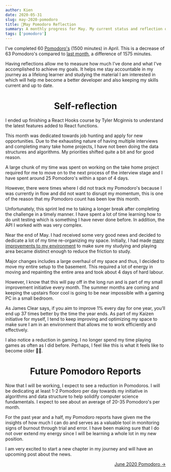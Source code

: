 ```yaml
---
author: Kien
date: 2020-05-31
slug: may-2020-pomodoro
title: 🍅May Pomodoro Reflection
summary: A monthly progress for May. My current status and reflection on my productivity, goals and achievements.
tags: ['pomodoro']
---
```



<PomodoroChartMay />

I've completed 60 [Pomodoro's](/blog/pomodoro-technique/) (1500 minutes) in April. This is a decrease of 63 Pomodoro's compared to [last month](/april-2020-pomodoro/), a difference of 1575
minutes.

Having reflections allow me to measure how much I've done and what I've accomplished to achieve my goals. It helps me stay accountable in my journey as a lifelong learner and studying the material I am interested in which will help me become a better developer and also keeping my skills current and up to date.

<PomodoroDonutMay />

# <center> Self-reflection </center>

I ended up finishing a React Hooks course by Tyler Mcginnis to understand the latest features added to React functions.

This month was dedicated towards job hunting and apply for new opportunities. Due to the exhausting nature of having multiple interviews and completing many take home projects, I have not been doing the data structures and algorithms. My priorities shifted quite a bit and for good reason.

A large chunk of my time was spent on working on the take home project required for me to move on to the next process of the interview stage and I have spent around 25 Pomodoro's within a span of 4 days.

However, there were times where I did not track my Pomodoro's because I was currently in flow and did not want to disrupt my momentum, this is one of the reason that my Pomodoro count has been low this month.

Unfortunately, this sprint led me to taking a longer break after completing the challenge in a timely manner. I have spent a lot of time learning how to do unit testing which is something I have never done before. In addition, the API I worked with was very complex.

Near the end of May. I had received some very good news and decided to dedicate a lot of my time re-organizing my space. Initially, I had made [many improvements to my environment](/089-mind-over-matter/) to make sure my studying and playing area became distinct enough to reduce the friction to study.

Major changes includes a large overhaul of my space and thus, I decided to move my entire setup to the basement. This required a lot of energy in moving and repainting the entire area and took about 4 days of hard labour.

However, I know that this will pay off in the long run and is part of my small improvement initiative every month. The summer months are coming and keeping the upstairs floor cool is going to be near impossible with a gaming PC in a small bedroom.

As James Clear says, if you aim to improve 1% every day for one year, you’ll end up 37 times better by the time the year ends. As part of my Kaizen initiative for myself, I tend to keep improving and optimizing my space to make sure I am in an environment that allows me to work efficiently and effectively.

I also notice a reduction in gaming. I no longer spend my time playing games as often as I did before. Perhaps, I feel like this is what it feels like to become older 🤷‍♂️.

# <center> Future Pomodoro Reports </center>

Now that I will be working, I expect to see a reduction in Pomodoros. I will be dedicating at least 1-2 Pomodoro per day towards my initiative in algorithms and data structure to help solidify computer science fundamentals. I expect to see about an average of 20-35 Pomodoro's per month.

For the past year and a half, my Pomodoro reports have given me the insights of how much I can do and serves as a valuable tool in monitoring signs of burnout through trial and error. I have been making sure that I do not over extend my energy since I will be learning a whole lot in my new position.

I am very excited to start a new chapter in my journey and will have an upcoming post about the news.

<div align="right">
  <a href="/june-2020-pomodoro/">June 2020 Pomodoro &rarr;</a>
</div>
